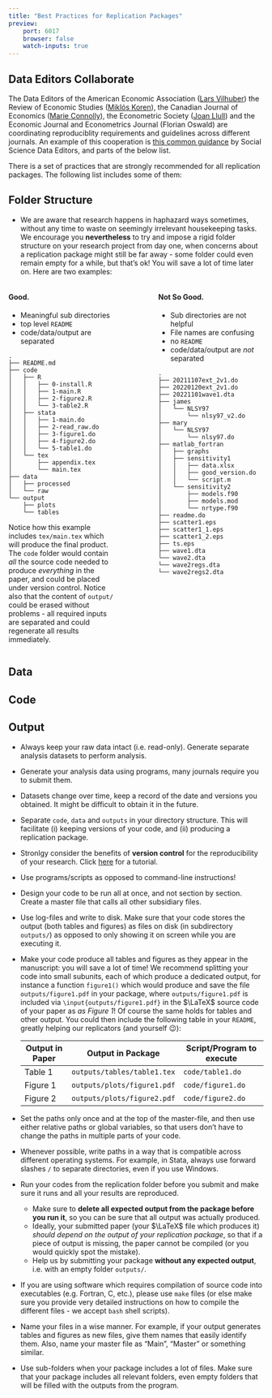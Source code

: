 ```yaml
---
title: "Best Practices for Replication Packages"
preview:
    port: 6017
    browser: false
    watch-inputs: true
---
```


::: {.callout-note}

# Data Editors Collaborate


The Data Editors of the American Economic Association ([Lars Vilhuber](https://www.vilhuber.com/lars/)) the Review of Economic Studies ([Miklós Koren](https://koren.mk/)), the Canadian Journal of Economics ([Marie Connolly](http://www.connolly.uqam.ca/index_en.html)), the Econometric Society ([Joan Llull](https://joanllull.github.io/)) and the Economic Journal and Econometrics Journal (Florian Oswald) are coordinating reproduciblity requirements and guidelines across different journals. An example of this cooperation is [this common guidance](https://social-science-data-editors.github.io/guidance/) by Social Science Data Editors, and parts of the below list.
:::


There is a set of practices that are strongly recommended for all replication packages. The following list includes some of them:

## Folder Structure

* We are aware that research happens in haphazard ways sometimes, without any time to waste on seemingly irrelevant housekeeping tasks. We encourage you **nevertheless** to try and impose a rigid folder structure on your research project from day one, when concerns about a replication package might still be far away - some folder could even remain empty for a while, but that's ok! You will save a lot of time later on. Here are two examples:

::: {.columns}
::: {.column width=45%}
#### Good. 

* Meaningful sub directories
* top level `README`
* code/data/output are separated

```
.
├── README.md
├── code
│   ├── R
│   │   ├── 0-install.R
│   │   ├── 1-main.R
│   │   ├── 2-figure2.R
│   │   └── 3-table2.R
│   ├── stata
│   │   ├── 1-main.do
│   │   ├── 2-read_raw.do
│   │   ├── 3-figure1.do
│   │   ├── 4-figure2.do
│   │   └── 5-table1.do
│   └── tex
│       ├── appendix.tex
│       └── main.tex
├── data
│   ├── processed
│   └── raw
└── output
    ├── plots
    └── tables
```

Notice how this example includes `tex/main.tex` which will produce the final product. The `code` folder would contain _all_ the source code needed to produce _everything_ in the paper, and could be placed under version control. Notice also that the content of `output/` could be erased without problems - all required inputs are separated and could regenerate all results immediately.
:::
::: {.column width="10%"}
<!-- empty column to create gap -->
:::
::: {.column width=45%}
#### Not So Good. 

* Sub directories are not helpful
* File names are confusing
* no `README`
* code/data/output are *not* separated

```
.
├── 20211107ext_2v1.do
├── 20220120ext_2v1.do
├── 20221101wave1.dta
├── james
│   └── NLSY97
│       └── nlsy97_v2.do
├── mary
│   └── NLSY97
│       └── nlsy97.do
├── matlab_fortran
│   ├── graphs
│   ├── sensitivity1
│   │   ├── data.xlsx
│   │   ├── good_version.do
│   │   └── script.m
│   └── sensitivity2
│       ├── models.f90
│       ├── models.mod
│       └── nrtype.f90
├── readme.do
├── scatter1.eps
├── scatter1_1.eps
├── scatter1_2.eps
├── ts.eps
├── wave1.dta
└── wave2.dta
└── wave2regs.dta
└── wave2regs2.dta
```
:::
:::

## Data

## Code

## Output

* Always keep your raw data intact (i.e. read-only). Generate separate analysis datasets to perform analysis.
* Generate your analysis data using programs, many journals require you to submit them.
* Datasets change over time, keep a record of the date and versions you obtained. It might be difficult to obtain it in the future.
* Separate `code`, `data` and `outputs` in your directory structure. This will facilitate (i) keeping versions of your code, and (ii) producing a replication package.
* Stronlgy consider the benefits of **version control** for the reproducibility of your research. Click [here](https://datacarpentry.org/rr-version-control/) for a tutorial.
* Use programs/scripts as opposed to command-line instructions!
* Design your code to be run all at once, and not section by section. Create a master file that calls all other subsidiary files.
* Use log-files and write to disk. Make sure that your code stores the output (both tables and figures) as files on disk (in subdirectory `outputs/`) as opposed to only showing it on screen while you are executing it. 
* Make your code produce all tables and figures as they appear in the manuscript: you will save a lot of time! We recommend splitting your code into small subunits, each of which produce a dedicated output, for instance a function `figure1()` which would produce and save the file `outputs/figure1.pdf` in your package, where `outputs/figure1.pdf` is included via `\input{outputs/figure1.pdf}` in the $\LaTeX$ source code of your paper as _as Figure 1_! Of course the same holds for tables and other output. You could then include the following table in your `README`, greatly helping our replicators (and yourself 😉):

    | Output in Paper | Output in Package | Script/Program to execute |
    | ------ | -------- | ------------------------- |
    | Table 1 | `outputs/tables/table1.tex` |  `code/table1.do` |
    | Figure 1 | `outputs/plots/figure1.pdf` |  `code/figure1.do` |
    | Figure 2 | `outputs/plots/figure2.pdf` |  `code/figure2.do` |

* Set the paths only once and at the top of the master-file, and then use either relative paths or global variables, so that users don't have to change the paths in multiple parts of your code. 
* Whenever possible, write paths in a way that is compatible across different operating systems. For example, in Stata, always use forward slashes `/` to separate directories, even if you use Windows.
* Run your codes from the replication folder before you submit and make sure it runs and all your results are reproduced. 
  * Make sure to **delete all expected output from the package before you run it**, so you can be sure that all output was actually produced. 
  * Ideally, your submitted paper (your $\LaTeX$ file which produces it) _should depend on the output of your replication package_, so that if a piece of output is missing, the paper cannot be compiled (or you would quickly spot the mistake).
  * Help us by submitting your package **without any expected output**, i.e. with an empty folder `outputs/`.
* If you are using software which requires compilation of source code into executables (e.g. Fortran, C, etc.), please use `make` files (or else make sure you provide very detailed instructions on how to compile the different files - we accept `bash` shell scripts).
* Name your files in a wise manner. For example, if your output generates tables and figures as new files, give them names that easily identify them. Also, name your master file as "Main", "Master" or something similar.
* Use sub-folders when your package includes a lot of files. Make sure that your package includes all relevant folders, even empty folders that will be filled with the outputs from the program.

